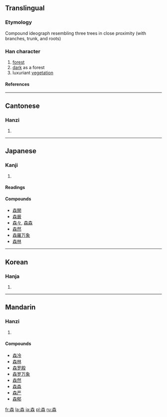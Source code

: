 ==Translingual==
===Etymology===
Compound ideograph resembling three trees in close proximity (with branches, trunk, and roots)
===Han character===
{{Han char|rn=75|rad=木|as=08|sn=12|four=4099<sub>4</sub>|canj=木木木 (DDD)|ids=⿱[[木]][[林]]}}
# [[forest]]
# [[dark]] as a forest
# luxuriant [[vegetation]]
====References====
{{Han ref|kx=0534.110|dkj=14974|dj=0922.080|hdz=21226.020|uh=68EE|ud=26862|bh=B4CB|bd=46283}}
----

==Cantonese==
===Hanzi===
{{yue-hanzi|jyut=|y=sam1}}
# {{defn|Cantonese}}
----
==Japanese==
===Kanji===
{{ja-kanji|grade=1|rs=木08}}
# {{defn|Japanese}}
====Readings====
{{ja-readings|on=[[しん]] (shin)|kun=[[もり]] (mori)}}
====Compounds====
*[[森閑]]
*[[森厳]]
*[[森々]], [[森森]]
*[[森然]]
*[[森羅万象]]
*[[森林]]
----
==Korean==
===Hanja===
{{ko-hanja|hangeul=삼|eumhun=숲|rv=sam|mr=sam|y=sam}}
# {{defn|Korean}}
----
==Mandarin==
===Hanzi===
{{cmn-hanzi|pin=[[sēn]] (sen1)|wg=sen<sup>1</sup>}}
# {{defn|Mandarin}}

====Compounds====
*[[森冷]]
*[[森林]]
*[[森罗殿]]
*[[森罗万象]]
*[[森然]]
*[[森森]]
*[[森严]]
*[[森郁]]

[[fr:森]]
[[la:森]]
[[ja:森]]
[[pl:森]]
[[ru:森]]